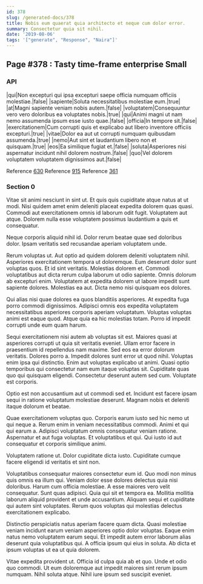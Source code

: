 ```yaml
---
id: 378
slug: /generated-docs/378
title: Nobis eum quaerat quia architecto et neque cum dolor error.
summary: Consectetur quia sit nihil.
date: '2019-08-06'
tags: '["generate", "Response", "Naira"]'
---
```


## Page #378 : Tasty time-frame enterprise Small
### API

|qui|Non excepturi qui ipsa excepturi saepe officia numquam officiis molestiae.|false|
|sapiente|Soluta necessitatibus molestiae eum.|true|
|at|Magni sapiente veniam nobis autem.|false|
|voluptatem|Consequuntur vero vero doloribus ea voluptates nobis.|true|
|qui|Animi magni ut nam nemo assumenda ipsum esse iusto quae.|false|
|officia|In tempore sit.|false|
|exercitationem|Cum corrupti quis et explicabo aut libero inventore officiis excepturi.|true|
|vitae|Dolor ea aut ut corrupti numquam quibusdam assumenda.|true|
|nemo|Aut sint et laudantium libero non et quisquam.|true|
|eos|Ea similique fugiat et.|false|
|soluta|Asperiores nisi aspernatur incidunt nihil dolorem nostrum.|false|
|quo|Vel dolorem voluptatem voluptatem dignissimos aut.|false|

Reference [630](/generated-docs/630)
Reference [915](/generated-docs/915)
Reference [361](/generated-docs/361)


<Partial />


### Section 0
Vitae sit animi nesciunt in sint ut. Et quis quis cupiditate atque natus at ut modi. Nisi quidem amet enim deleniti placeat expedita dolorem quas quasi. Commodi aut exercitationem omnis id laborum odit fugit. Voluptatem aut atque. Dolorem nulla esse voluptatem possimus laudantium a quis et consequatur.
 Neque corporis aliquid nihil id. Dolor rerum beatae quae sed doloribus dolor. Ipsam veritatis sed recusandae aperiam voluptatem unde.
 Rerum voluptas ut. Aut optio ad quidem dolorem deleniti voluptatem nihil. Asperiores exercitationem tempora ut doloremque. Eum deserunt dolor sunt voluptas quos. Et id sint veritatis.
Molestias dolorem et. Commodi voluptatibus aut dicta rerum culpa laborum ut odio sapiente. Omnis dolorum ab excepturi enim. Voluptatem at expedita dolorem ut labore impedit sunt sapiente dolores. Molestias ea aut. Dicta nemo nisi quisquam eos dolores.
 Qui alias nisi quae dolores ea quos blanditiis asperiores. At expedita fuga porro commodi dignissimos. Adipisci omnis eos expedita voluptatem necessitatibus asperiores corporis aperiam voluptatum. Voluptas voluptas animi est eaque quod. Atque quia ea hic molestias totam. Porro id impedit corrupti unde eum quam harum.
 Sequi exercitationem nisi autem ab voluptas sit est. Maiores quasi at asperiores corrupti ut quia sit veritatis eveniet. Ullam error facere in praesentium id repellendus nam maxime. Sed eos ea error dolorum veritatis. Dolores porro a. Impedit dolores sunt error ut quod nihil.
Voluptas enim ipsa qui distinctio. Enim aut voluptas explicabo ut animi. Quasi optio temporibus qui consectetur nam eum itaque voluptas sit. Cupiditate quas quo qui quisquam eligendi. Consectetur deserunt autem sed cum. Voluptate est corporis.
 Optio est non accusantium aut ut commodi sed et. Incidunt est facere ipsam sequi in ratione voluptatum molestiae deserunt. Magnam nobis et deleniti itaque dolorum et beatae.
 Quae exercitationem voluptas quo. Corporis earum iusto sed hic nemo ut qui neque a. Rerum enim in veniam necessitatibus commodi.
Animi et qui qui earum a. Adipisci voluptatum omnis consequatur veniam ratione. Aspernatur et aut fuga voluptas. Et voluptatibus et qui. Qui iusto id aut consequatur et corporis similique animi.
 Voluptatem ratione ut. Dolor cupiditate dicta iusto. Cupiditate cumque facere eligendi id veritatis et sint non.
 Voluptatibus consequatur maiores consectetur eum id. Quo modi non minus quis omnis ea illum qui. Veniam dolor esse dolores delectus quia nisi doloribus. Harum cum officia molestiae.
A esse maiores vero velit consequatur. Sunt quas adipisci. Quia qui sit et tempora ea. Mollitia mollitia laborum aliquid provident et unde accusantium. Aliquam sequi et cupiditate qui autem sint voluptates. Rerum quos voluptas qui molestias delectus exercitationem explicabo.
 Distinctio perspiciatis natus aperiam facere quam dicta. Quasi molestiae veniam incidunt earum veniam asperiores optio dolor voluptas. Eaque enim natus nemo voluptatem earum sequi. Et impedit autem error laborum alias deserunt quia voluptatibus qui. A officia ipsum qui eius in soluta. Ab dicta et ipsum voluptas ut ea ut quia dolorem.
 Vitae expedita provident ut. Officia id culpa quia ab et quo. Unde et odio quo commodi. Ut eum doloremque aut impedit maiores sint rerum ipsum numquam. Nihil soluta atque. Nihil iure ipsum sed suscipit eveniet.

